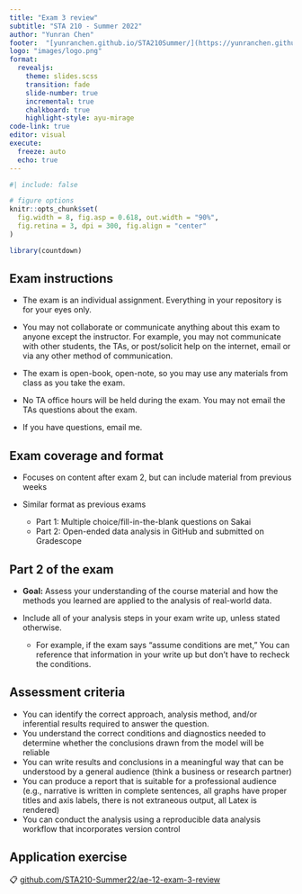 ```yaml
---
title: "Exam 3 review"
subtitle: "STA 210 - Summer 2022"
author: "Yunran Chen"
footer:  "[yunranchen.github.io/STA210Summer/](https://yunranchen.github.io/STA210Summer/)"
logo: "images/logo.png"
format: 
  revealjs:
    theme: slides.scss
    transition: fade
    slide-number: true
    incremental: true 
    chalkboard: true
    highlight-style: ayu-mirage
code-link: true
editor: visual
execute:
  freeze: auto
  echo: true
---
```


```r
#| include: false

# figure options
knitr::opts_chunk$set(
  fig.width = 8, fig.asp = 0.618, out.width = "90%",
  fig.retina = 3, dpi = 300, fig.align = "center"
)

library(countdown)
```

## Exam instructions {.smaller}

-   The exam is an individual assignment. Everything in your repository is for your eyes only.

-   You may not collaborate or communicate anything about this exam to anyone except the instructor. For example, you may not communicate with other students, the TAs, or post/solicit help on the internet, email or via any other method of communication.

-   The exam is open-book, open-note, so you may use any materials from class as you take the exam.

-   No TA office hours will be held during the exam. You may not email the TAs questions about the exam.

-   If you have questions, email me.

## Exam coverage and format

-   Focuses on content after exam 2, but can include material from previous weeks

-   Similar format as previous exams

    -   Part 1: Multiple choice/fill-in-the-blank questions on Sakai
    -   Part 2: Open-ended data analysis in GitHub and submitted on Gradescope

## Part 2 of the exam

-   **Goal:** Assess your understanding of the course material and how the methods you learned are applied to the analysis of real-world data.

-   Include all of your analysis steps in your exam write up, unless stated otherwise.

    -   For example, if the exam says "assume conditions are met," You can reference that information in your write up but don't have to recheck the conditions.

## Assessment criteria {.smaller}

-   You can identify the correct approach, analysis method, and/or inferential results required to answer the question.
-   You understand the correct conditions and diagnostics needed to determine whether the conclusions drawn from the model will be reliable
-   You can write results and conclusions in a meaningful way that can be understood by a general audience (think a business or research partner)
-   You can produce a report that is suitable for a professional audience (e.g., narrative is written in complete sentences, all graphs have proper titles and axis labels, there is not extraneous output, all Latex is rendered)
-   You can conduct the analysis using a reproducible data analysis workflow that incorporates version control

## Application exercise

::: appex
📋 [github.com/STA210-Summer22/ae-12-exam-3-review](https://github.com/STA210-Summer22/ae-12-exam-3-review/search?q=ae-12-exam-3-review)
:::
